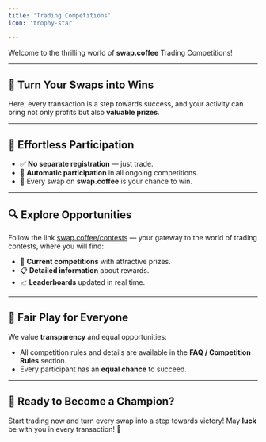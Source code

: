 ```yaml
---
title: 'Trading Competitions'
icon: 'trophy-star'

---
```


Welcome to the thrilling world of **swap.coffee** Trading Competitions!

---

## 🌟 Turn Your Swaps into Wins
Here, every transaction is a step towards success, and your activity can bring not only profits but also **valuable prizes**.

---

## 🎯 Effortless Participation
- ✅ **No separate registration** — just trade.
- 🤖 **Automatic participation** in all ongoing competitions.
- 🔄 Every swap on **swap.coffee** is your chance to win.

---

## 🔍 Explore Opportunities
Follow the link [swap.coffee/contests](https://swap.coffee/contests) — your gateway to the world of trading contests, where you will find:
- 🏅 **Current competitions** with attractive prizes.
- 📋 **Detailed information** about rewards.
- 📈 **Leaderboards** updated in real time.

---

## 🤝 Fair Play for Everyone
We value **transparency** and equal opportunities:
- All competition rules and details are available in the **FAQ / Competition Rules** section.
- Every participant has an **equal chance** to succeed.

---

## 🚀 Ready to Become a Champion?
Start trading now and turn every swap into a step towards victory!
May **luck** be with you in every transaction! 💪
